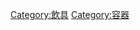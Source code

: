 {{Catnav|頁面分類|人类社会|科技|工具|飲食工具}}
{{Catnav|頁面分類|人类社会|生活|飲食|飲食工具}}
{{Catnav|頁面分類|人类社会|生活|生活用品|飲食工具}}
{{Catnav|頁面分類|人类社会|生活|生活用品|容器}}
{{Catnav|頁面分類|人类社会|文化|飲食|飲食工具}}
{{catmore}}
[[Category:飲具|Category:飲具]]
[[Category:容器|Category:容器]]